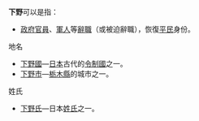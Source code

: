 '''下野'''可以是指：
*[[政府|政府]][[官員|官員]]、[[軍人|軍人]]等[[辭職|辭職]]（或被迫辭職），恢復[[平民|平民]]身份。
;地名
*[[下野國|下野國]]—[[日本|日本]]古代的[[令制國|令制國]]之一。
*[[下野市|下野市]]—[[栃木縣|栃木縣]]的城市之一。
;姓氏
*[[下野氏|下野氏]]—日本[[姓氏|姓氏]]之一。

{{disambig|Cat=二字亞洲相關消歧義}}